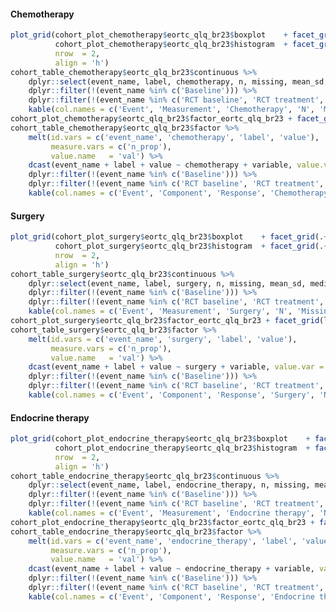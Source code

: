 #### Chemotherapy
```r
plot_grid(cohort_plot_chemotherapy$eortc_qlq_br23$boxplot    + facet_grid(.~chemotherapy),
          cohort_plot_chemotherapy$eortc_qlq_br23$histogram  + facet_grid(.~chemotherapy),
          nrow  = 2,
          align = 'h')
cohort_table_chemotherapy$eortc_qlq_br23$continuous %>%
    dplyr::select(event_name, label, chemotherapy, n, missing, mean_sd, median_iqr, range) %>%
    dplyr::filter(!(event_name %in% c('Baseline'))) %>%
    dplyr::filter(!(event_name %in% c('RCT baseline', 'RCT treatment', 'RCT 6 weeks', 'RCT 6 months'))) %>%
    kable(col.names = c('Event', 'Measurement', 'Chemotherapy', 'N', 'Missing', 'Mean (SD)', 'Median (IQR)', 'Range'))
cohort_plot_chemotherapy$eortc_qlq_br23$factor_eortc_qlq_br23 + facet_grid(label~chemotherapy)
cohort_table_chemotherapy$eortc_qlq_br23$factor %>%
    melt(id.vars = c('event_name', 'chemotherapy', 'label', 'value'),
         measure.vars = c('n_prop'),
         value.name   = 'val') %>%
    dcast(event_name + label + value ~ chemotherapy + variable, value.var = 'val') %>%
    dplyr::filter(!(event_name %in% c('Baseline'))) %>%
    dplyr::filter(!(event_name %in% c('RCT baseline', 'RCT treatment', 'RCT 6 weeks', 'RCT 6 months'))) %>%
    kable(col.names = c('Event', 'Component', 'Response', 'Chemotherapy', 'No Chemotherapy', 'Missing Chemotherapy'))

```

#### Surgery
```r
plot_grid(cohort_plot_surgery$eortc_qlq_br23$boxplot    + facet_grid(.~surgery),
          cohort_plot_surgery$eortc_qlq_br23$histogram  + facet_grid(.~surgery),
          nrow  = 2,
          align = 'h')
cohort_table_surgery$eortc_qlq_br23$continuous %>%
    dplyr::select(event_name, label, surgery, n, missing, mean_sd, median_iqr, range) %>%
    dplyr::filter(!(event_name %in% c('Baseline'))) %>%
    dplyr::filter(!(event_name %in% c('RCT baseline', 'RCT treatment', 'RCT 6 weeks', 'RCT 6 months'))) %>%
    kable(col.names = c('Event', 'Measurement', 'Surgery', 'N', 'Missing', 'Mean (SD)', 'Median (IQR)', 'Range'))
cohort_plot_surgery$eortc_qlq_br23$factor_eortc_qlq_br23 + facet_grid(label~surgery)
cohort_table_surgery$eortc_qlq_br23$factor %>%
    melt(id.vars = c('event_name', 'surgery', 'label', 'value'),
         measure.vars = c('n_prop'),
         value.name   = 'val') %>%
    dcast(event_name + label + value ~ surgery + variable, value.var = 'val') %>%
    dplyr::filter(!(event_name %in% c('Baseline'))) %>%
    dplyr::filter(!(event_name %in% c('RCT baseline', 'RCT treatment', 'RCT 6 weeks', 'RCT 6 months'))) %>%
    kable(col.names = c('Event', 'Component', 'Response', 'Surgery', 'No Surgery', 'Missing Surgery'))

```

#### Endocrine therapy
```r
plot_grid(cohort_plot_endocrine_therapy$eortc_qlq_br23$boxplot    + facet_grid(.~endocrine_therapy),
          cohort_plot_endocrine_therapy$eortc_qlq_br23$histogram  + facet_grid(.~endocrine_therapy),
          nrow  = 2,
          align = 'h')
cohort_table_endocrine_therapy$eortc_qlq_br23$continuous %>%
    dplyr::select(event_name, label, endocrine_therapy, n, missing, mean_sd, median_iqr, range) %>%
    dplyr::filter(!(event_name %in% c('Baseline'))) %>%
    dplyr::filter(!(event_name %in% c('RCT baseline', 'RCT treatment', 'RCT 6 weeks', 'RCT 6 months'))) %>%
    kable(col.names = c('Event', 'Measurement', 'Endocrine therapy', 'N', 'Missing', 'Mean (SD)', 'Median (IQR)', 'Range'))
cohort_plot_endocrine_therapy$eortc_qlq_br23$factor_eortc_qlq_br23 + facet_grid(label~endocrine_therapy)
cohort_table_endocrine_therapy$eortc_qlq_br23$factor %>%
    melt(id.vars = c('event_name', 'endocrine_therapy', 'label', 'value'),
         measure.vars = c('n_prop'),
         value.name   = 'val') %>%
    dcast(event_name + label + value ~ endocrine_therapy + variable, value.var = 'val') %>%
    dplyr::filter(!(event_name %in% c('Baseline'))) %>%
    dplyr::filter(!(event_name %in% c('RCT baseline', 'RCT treatment', 'RCT 6 weeks', 'RCT 6 months'))) %>%
    kable(col.names = c('Event', 'Component', 'Response', 'Endocrine therapy', 'No Endocrine therapy', 'Missing Endocrine therapy'))

```
